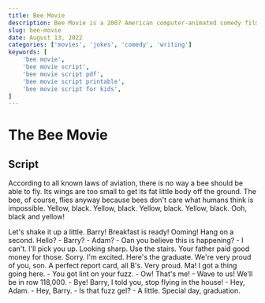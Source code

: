```yaml
---
title: Bee Movie
description: Bee Movie is a 2007 American computer-animated comedy film produced by DreamWorks Animation and distributed by Paramount Pictures.
slug: bee-movie
date: August 13, 2022
categories: ['movies', 'jokes', 'comedy', 'writing']
keywords: [
    'bee movie',
    'bee movie script',
    'bee movie script pdf',
    'bee movie script printable',
    'bee movie script for kids',
]
---
```


# The Bee Movie

## Script

According to all known laws of aviation, there is no way a bee should be able to fly. Its wings are too small to get its fat little body off the ground. The bee, of course, flies anyway because bees don't care what humans think is impossible. Yellow, black. Yellow, black. Yellow, black. Yellow, black. Ooh, black and yellow!

Let's shake it up a little. Barry! Breakfast is ready! Ooming! Hang on a second. Hello? - Barry? - Adam? - Oan you believe this is happening? - I can't. I'll pick you up. Looking sharp. Use the stairs. Your father paid good money for those. Sorry. I'm excited. Here's the graduate. We're very proud of you, son. A perfect report card, all B's. Very proud. Ma! I got a thing going here. - You got lint on your fuzz. - Ow! That's me! - Wave to us! We'll be in row 118,000. - Bye! Barry, I told you, stop flying in the house! - Hey, Adam. - Hey, Barry. - Is that fuzz gel? - A little. Special day, graduation. 
